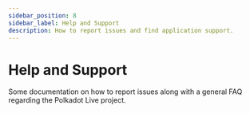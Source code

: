 ```yaml
---
sidebar_position: 8
sidebar_label: Help and Support
description: How to report issues and find application support.
---
```



# Help and Support

Some documentation on how to report issues along with a general FAQ regarding the Polkadot Live project.

<DocCardList />
